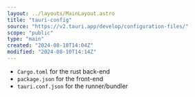 ```yaml
---
layout: ../layouts/MainLayout.astro
title: "tauri-config"
source: "https://v2.tauri.app/develop/configuration-files/"
scope: "public"
type: "main"
created: "2024-08-10T14:04Z"
modified: "2024-08-10T14:14Z"
---
```


- `Cargo.toml` for the rust back-end
- `package.json` for the front-end
- `tauri.conf.json` for the runner/bundler